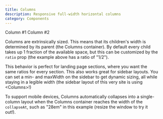 ```yaml
---
title: Columns
description: Responsive full-width horizontal columns
category: Components
---
```



<Columns collapseAt='28em' ratio='1/2'>
  <Box>
    Column #1
  </Box>
  <Box>
    Column #2
  </Box>
</Columns>

Columns are extrinsically sized. This means that its children's width is determined by its parent (the Columns container). By default every child takes up 1 fraction of the available space, but this can be customized by the `ratio` prop (the example above has a ratio of "1/2").

This behavior is perfect for landing page sections, where you want the same ratios for every section. This also works great for sidebar layouts. You can set a min- and maxWidth on the sidebar to get dynamic sizing, all while staying in a legible width (the sidebar layout of this very site is using \<Columns>!)

To support mobile devices, Columns automatically collapses into a single-column layout when the Columns container reaches the width of the `collapseAt`, such as "28em" in this example (resize the window to try it out!).
